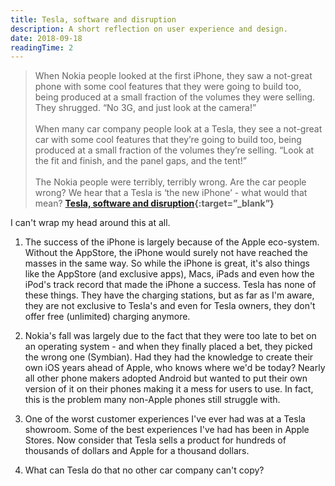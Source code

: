```yaml
---
title: Tesla, software and disruption
description: A short reflection on user experience and design.
date: 2018-09-18
readingTime: 2
---
```


>When Nokia people looked at the first iPhone, they saw a not-great phone with some cool features that they were going to build too, being produced at a small fraction of the volumes they were selling. They shrugged. “No 3G, and just look at the camera!”
<br /><br />
When many car company people look at a Tesla, they see a not-great car with some cool features that they’re going to build too, being produced at a small fraction of the volumes they’re selling. “Look at the fit and finish, and the panel gaps, and the tent!”
<br /><br />
The Nokia people were terribly, terribly wrong. Are the car people wrong? We hear that a Tesla is ‘the new iPhone’ - what would that mean? **[Tesla, software and disruption](https://www.ben-evans.com/benedictevans/2018/8/29/tesla-software-and-disruption){:target=”_blank”}**

I can't wrap my head around this at all.

1. The success of the iPhone is largely because of the Apple eco-system. Without the AppStore, the iPhone would surely not have reached the masses in the same way. So while the iPhone is great, it's also things like the AppStore (and exclusive apps), Macs, iPads and even how the iPod's track record that made the iPhone a success. Tesla has none of these things. They have the charging stations, but as far as I'm aware, they are not exclusive to Tesla's and even for Tesla owners, they don't offer free (unlimited) charging anymore.

2. Nokia's fall was largely due to the fact that they were too late to bet on an operating system - and when they finally placed a bet, they picked the wrong one (Symbian). Had they had the knowledge to create their own iOS years ahead of Apple, who knows where we'd be today? Nearly all other phone makers adopted Android but wanted to put their own version of it on their phones making it a mess for users to use. In fact, this is the problem many non-Apple phones still struggle with.

3. One of the worst customer experiences I've ever had was at a Tesla showroom. Some of the best experiences I've had has been in Apple Stores. Now consider that Tesla sells a product for hundreds of thousands of dollars and Apple for a thousand dollars.

4. What can Tesla do that no other car company can't copy?